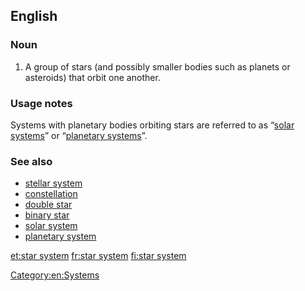 ==English==

===Noun===
{{wikipedia}}
{{en-noun|head=[[star]] [[system]]}}

# {{context|star}} A group of stars (and possibly smaller bodies such as planets or asteroids) that orbit one another.

===Usage notes===
Systems with planetary bodies orbiting stars are referred to as “[[solar system]]s” or “[[planetary system]]s”.

===See also===
*[[stellar system]]
*[[constellation]]
*[[double star]]
*[[binary star]]
*[[solar system]]
*[[planetary system]]

[[Category:en:Systems]]

[[et:star system]]
[[fr:star system]]
[[fi:star system]]